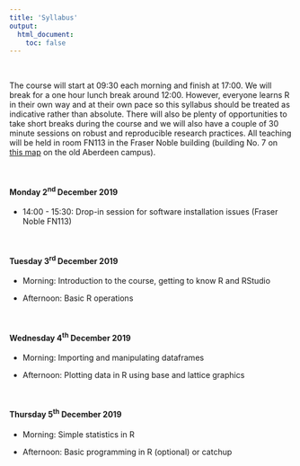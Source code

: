 ```yaml
---
title: 'Syllabus'
output: 
  html_document:
    toc: false
---
```


\  

The course will start at 09:30 each morning and finish at 17:00. We will break for a one hour lunch break around 12:00. However, everyone learns R in their own way and at their own pace so this syllabus should be treated as indicative rather than absolute. There will also be plenty of opportunities to take short breaks during the course and we will also have a couple of 30 minute sessions on robust and reproducible research practices. All teaching will be held in room FN113 in the Fraser Noble building (building No. 7 on [this map](images/uoa_map.png){target="_blank"} on the old Aberdeen campus).

\  

#### Monday 2^nd^ December 2019

  - 14:00 - 15:30: Drop-in session for software installation issues (Fraser Noble FN113)

\  

#### Tuesday 3^rd^ December 2019 

  - Morning: Introduction to the course, getting to know R and RStudio

  - Afternoon: Basic R operations

\  

#### Wednesday 4^th^ December 2019

  - Morning: Importing and manipulating dataframes

  - Afternoon: Plotting data in R using base and lattice graphics

\  

#### Thursday 5^th^ December 2019

  - Morning: Simple statistics in R

  - Afternoon: Basic programming in R (optional) or catchup